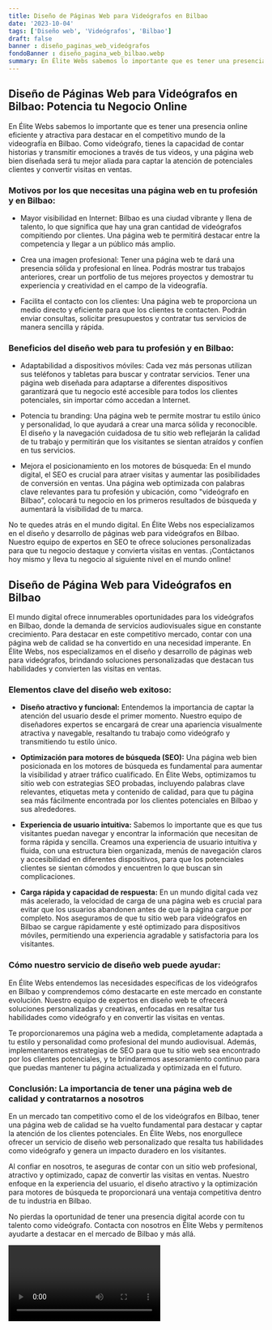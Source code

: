 ```yaml
---
title: Diseño de Páginas Web para Videógrafos en Bilbao
date: '2023-10-04'
tags: ['Diseño web', 'Videógrafos', 'Bilbao']
draft: false
banner : diseño_paginas_web_videógrafos
fondoBanner : diseño_pagina_web_bilbao.webp
summary: En Élite Webs sabemos lo importante que es tener una presencia online eficiente y atractiva para destacar en el competitivo mundo de la videografía en Bilbao. Como videógrafo, tienes la capacidad de contar historias y transmitir emociones a través de tus videos, y una página web bien diseñada será tu mejor aliada para captar la atención de potenciales clientes y convertir visitas en ventas.
---
```


## Diseño de Páginas Web para Videógrafos en Bilbao: Potencia tu Negocio Online

En Élite Webs sabemos lo importante que es tener una presencia online eficiente y atractiva para destacar en el competitivo mundo de la videografía en Bilbao. Como videógrafo, tienes la capacidad de contar historias y transmitir emociones a través de tus videos, y una página web bien diseñada será tu mejor aliada para captar la atención de potenciales clientes y convertir visitas en ventas.

### Motivos por los que necesitas una página web en tu profesión y en Bilbao:

- Mayor visibilidad en Internet: Bilbao es una ciudad vibrante y llena de talento, lo que significa que hay una gran cantidad de videógrafos compitiendo por clientes. Una página web te permitirá destacar entre la competencia y llegar a un público más amplio.

- Crea una imagen profesional: Tener una página web te dará una presencia sólida y profesional en línea. Podrás mostrar tus trabajos anteriores, crear un portfolio de tus mejores proyectos y demostrar tu experiencia y creatividad en el campo de la videografía.

- Facilita el contacto con los clientes: Una página web te proporciona un medio directo y eficiente para que los clientes te contacten. Podrán enviar consultas, solicitar presupuestos y contratar tus servicios de manera sencilla y rápida.

### Beneficios del diseño web para tu profesión y en Bilbao:

- Adaptabilidad a dispositivos móviles: Cada vez más personas utilizan sus teléfonos y tabletas para buscar y contratar servicios. Tener una página web diseñada para adaptarse a diferentes dispositivos garantizará que tu negocio esté accesible para todos los clientes potenciales, sin importar cómo accedan a Internet.

- Potencia tu branding: Una página web te permite mostrar tu estilo único y personalidad, lo que ayudará a crear una marca sólida y reconocible. El diseño y la navegación cuidadosa de tu sitio web reflejarán la calidad de tu trabajo y permitirán que los visitantes se sientan atraídos y confíen en tus servicios.

- Mejora el posicionamiento en los motores de búsqueda: En el mundo digital, el SEO es crucial para atraer visitas y aumentar las posibilidades de conversión en ventas. Una página web optimizada con palabras clave relevantes para tu profesión y ubicación, como "videógrafo en Bilbao", colocará tu negocio en los primeros resultados de búsqueda y aumentará la visibilidad de tu marca.

No te quedes atrás en el mundo digital. En Élite Webs nos especializamos en el diseño y desarrollo de páginas web para videógrafos en Bilbao. Nuestro equipo de expertos en SEO te ofrece soluciones personalizadas para que tu negocio destaque y convierta visitas en ventas. ¡Contáctanos hoy mismo y lleva tu negocio al siguiente nivel en el mundo online!

<GifSeo />

<Cta />

## Diseño de Página Web para Videógrafos en Bilbao

El mundo digital ofrece innumerables oportunidades para los videógrafos en Bilbao, donde la demanda de servicios audiovisuales sigue en constante crecimiento. Para destacar en este competitivo mercado, contar con una página web de calidad se ha convertido en una necesidad imperante. En Élite Webs, nos especializamos en el diseño y desarrollo de páginas web para videógrafos, brindando soluciones personalizadas que destacan tus habilidades y convierten las visitas en ventas.

### Elementos clave del diseño web exitoso:

- **Diseño atractivo y funcional:** Entendemos la importancia de captar la atención del usuario desde el primer momento. Nuestro equipo de diseñadores expertos se encargará de crear una apariencia visualmente atractiva y navegable, resaltando tu trabajo como videógrafo y transmitiendo tu estilo único.

- **Optimización para motores de búsqueda (SEO):** Una página web bien posicionada en los motores de búsqueda es fundamental para aumentar la visibilidad y atraer tráfico cualificado. En Élite Webs, optimizamos tu sitio web con estrategias SEO probadas, incluyendo palabras clave relevantes, etiquetas meta y contenido de calidad, para que tu página sea más fácilmente encontrada por los clientes potenciales en Bilbao y sus alrededores.

- **Experiencia de usuario intuitiva:** Sabemos lo importante que es que tus visitantes puedan navegar y encontrar la información que necesitan de forma rápida y sencilla. Creamos una experiencia de usuario intuitiva y fluida, con una estructura bien organizada, menús de navegación claros y accesibilidad en diferentes dispositivos, para que los potenciales clientes se sientan cómodos y encuentren lo que buscan sin complicaciones.

- **Carga rápida y capacidad de respuesta:** En un mundo digital cada vez más acelerado, la velocidad de carga de una página web es crucial para evitar que los usuarios abandonen antes de que la página cargue por completo. Nos aseguramos de que tu sitio web para videógrafos en Bilbao se cargue rápidamente y esté optimizado para dispositivos móviles, permitiendo una experiencia agradable y satisfactoria para los visitantes.

### Cómo nuestro servicio de diseño web puede ayudar:

En Élite Webs entendemos las necesidades específicas de los videógrafos en Bilbao y comprendemos cómo destacarte en este mercado en constante evolución. Nuestro equipo de expertos en diseño web te ofrecerá soluciones personalizadas y creativas, enfocadas en resaltar tus habilidades como videógrafo y en convertir las visitas en ventas.

Te proporcionaremos una página web a medida, completamente adaptada a tu estilo y personalidad como profesional del mundo audiovisual. Además, implementaremos estrategias de SEO para que tu sitio web sea encontrado por los clientes potenciales, y te brindaremos asesoramiento continuo para que puedas mantener tu página actualizada y optimizada en el futuro.

### Conclusión: La importancia de tener una página web de calidad y contratarnos a nosotros

En un mercado tan competitivo como el de los videógrafos en Bilbao, tener una página web de calidad se ha vuelto fundamental para destacar y captar la atención de los clientes potenciales. En Élite Webs, nos enorgullece ofrecer un servicio de diseño web personalizado que resalta tus habilidades como videógrafo y genera un impacto duradero en los visitantes.

Al confiar en nosotros, te aseguras de contar con un sitio web profesional, atractivo y optimizado, capaz de convertir las visitas en ventas. Nuestro enfoque en la experiencia del usuario, el diseño atractivo y la optimización para motores de búsqueda te proporcionará una ventaja competitiva dentro de tu industria en Bilbao.

No pierdas la oportunidad de tener una presencia digital acorde con tu talento como videógrafo. Contacta con nosotros en Élite Webs y permítenos ayudarte a destacar en el mercado de Bilbao y más allá.

<Video />

<CtaBot job='Videógrafos' city='Bilbao'/>

<Gmaps query='Bilbao+españa+maps' />